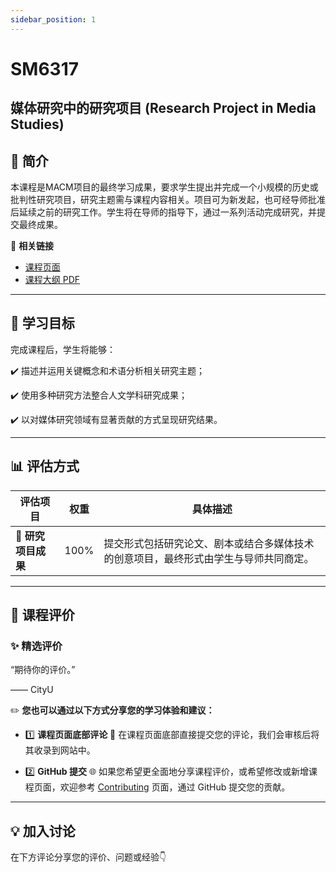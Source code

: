 ```yaml
---
sidebar_position: 1
---
```


# SM6317
## 媒体研究中的研究项目 (Research Project in Media Studies)

## **📘 简介**
本课程是MACM项目的最终学习成果，要求学生提出并完成一个小规模的历史或批判性研究项目，研究主题需与课程内容相关。项目可为新发起，也可经导师批准后延续之前的研究工作。学生将在导师的指导下，通过一系列活动完成研究，并提交最终成果。

🔗 **相关链接**
- [课程页面](https://www.cityu.edu.hk/catalogue/pg/202425/course/SM6317.htm)
- [课程大纲 PDF](https://www.cityu.edu.hk/catalogue/pg/202425/course/SM6317.pdf)

---

## **🎯 学习目标**

完成课程后，学生将能够：

✔️ 描述并运用关键概念和术语分析相关研究主题；

✔️ 使用多种研究方法整合人文学科研究成果；

✔️ 以对媒体研究领域有显著贡献的方式呈现研究结果。

---

## **📊 评估方式**

| **评估项目**          | **权重** | **具体描述**                                                                                       |
|----------------------|---------|---------------------------------------------------------------------------------------------------|
| **📂 研究项目成果**    | 100%     | 提交形式包括研究论文、剧本或结合多媒体技术的创意项目，最终形式由学生与导师共同商定。                                         |

---

## **💬 课程评价**

### ✨ **精选评价**
<div className={commentStyles.commentBox}>
    <p className={commentStyles.commentText}>
        “期待你的评价。”
    </p>
    <p className={commentStyles.commentAuthor}>—— CityU</p>
</div>

✏️ **您也可以通过以下方式分享您的学习体验和建议：**

- 1️⃣ **课程页面底部评论**
💬 在课程页面底部直接提交您的评论，我们会审核后将其收录到网站中。

- 2️⃣ **GitHub 提交**
🌐 如果您希望更全面地分享课程评价，或希望修改或新增课程页面，欢迎参考 [Contributing](https://penjc.github.io/CityU/contributing) 页面，通过 GitHub 提交您的贡献。

---

## **💡 加入讨论**

在下方评论分享您的评价、问题或经验👇
<Utterances />